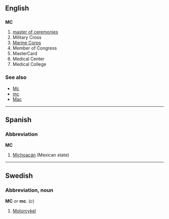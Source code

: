 ==English==
==={{initialism}}===
'''MC'''

# [[master of ceremonies]]
# Military Cross
# [[Marine Corps]]
# Member of Congress
# MasterCard
# Medical Center
# Medical College

===See also===
*[[Mc]]
*[[mc]]
*[[Mac]]

----

==Spanish==
===Abbreviation===
'''MC'''
#[[Michoacán]] (Mexican state)

----

==Swedish==
===Abbreviation, noun===
'''MC''' ''or'' '''mc'''. (''c'')
#[[Motorcykel]]